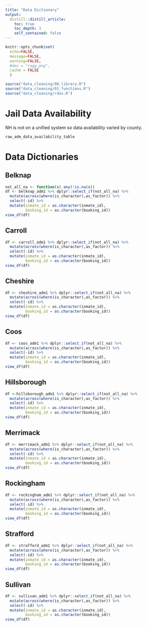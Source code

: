```yaml
---
title: "Data Dictionary"
output: 
  distill::distill_article:
    toc: true
    toc_depth: 3
    self_contained: false
---
```


```r
knitr::opts_chunk$set(
  echo=FALSE, 
  message=FALSE, 
  warning=FALSE,
  #dev = "ragg_png",
  cache = FALSE
  )
```

```r
source("data_cleaning/00_library.R")
source("data_cleaning/01_functions.R")
source("data_cleaning/rdas.R")
```

# Jail Data Availability 

NH is not on a unified system so data availability varied by county.  

```r
raw_adm_data_availability_table
```

# Data Dictionaries

## Belknap  

```r
not_all_na <- function(x) any(!is.na(x))
df <- belknap_adm1 %>% dplyr::select_if(not_all_na) %>% 
  mutate(across(where(is_character),as_factor)) %>% 
  select(-id) %>% 
  mutate(inmate_id = as.character(inmate_id),
         booking_id = as.character(booking_id))
view_df(df)
```

## Carroll  

```r
df <- carroll_adm1 %>% dplyr::select_if(not_all_na) %>% 
  mutate(across(where(is_character),as_factor)) %>% 
  select(-id) %>% 
  mutate(inmate_id = as.character(inmate_id),
         booking_id = as.character(booking_id))
view_df(df)
```

## Cheshire  

```r
df <- cheshire_adm1 %>% dplyr::select_if(not_all_na) %>% 
  mutate(across(where(is_character),as_factor)) %>% 
  select(-id) %>% 
  mutate(inmate_id = as.character(inmate_id),
         booking_id = as.character(booking_id))
view_df(df)
```

## Coos

```r
df <- coos_adm1 %>% dplyr::select_if(not_all_na) %>% 
  mutate(across(where(is_character),as_factor)) %>% 
  select(-id) %>% 
  mutate(inmate_id = as.character(inmate_id),
         booking_id = as.character(booking_id))
view_df(df)
```

## Hillsborough

```r
df <-hillsborough_adm1 %>% dplyr::select_if(not_all_na) %>% 
  mutate(across(where(is_character),as_factor)) %>% 
  select(-id) %>% 
  mutate(inmate_id = as.character(inmate_id),
         booking_id = as.character(booking_id))
view_df(df)
```

## Merrimack  

```r
df <- merrimack_adm1 %>% dplyr::select_if(not_all_na) %>% 
  mutate(across(where(is_character),as_factor)) %>% 
  select(-id) %>% 
  mutate(inmate_id = as.character(inmate_id),
         booking_id = as.character(booking_id))
view_df(df)
```

## Rockingham

```r
df <- rockingham_adm1 %>% dplyr::select_if(not_all_na) %>% 
  mutate(across(where(is_character),as_factor)) %>% 
  select(-id) %>% 
  mutate(inmate_id = as.character(inmate_id),
         booking_id = as.character(booking_id))
view_df(df)
```

## Strafford

```r
df <- strafford_adm1 %>% dplyr::select_if(not_all_na) %>% 
  mutate(across(where(is_character),as_factor)) %>% 
  select(-id) %>% 
  mutate(inmate_id = as.character(inmate_id),
         booking_id = as.character(booking_id))
view_df(df)
```

## Sullivan

```r
df <- sullivan_adm1 %>% dplyr::select_if(not_all_na) %>% 
  mutate(across(where(is_character),as_factor)) %>% 
  select(-id) %>% 
  mutate(inmate_id = as.character(inmate_id),
         booking_id = as.character(booking_id))
view_df(df)
```
